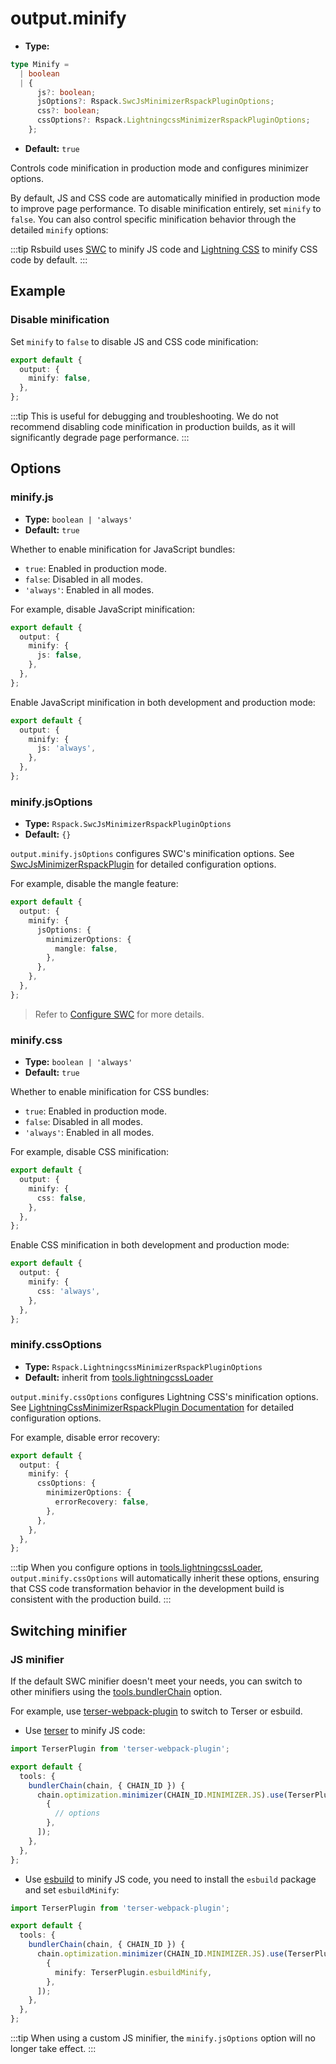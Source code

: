 # output.minify

- **Type:**

```ts
type Minify =
  | boolean
  | {
      js?: boolean;
      jsOptions?: Rspack.SwcJsMinimizerRspackPluginOptions;
      css?: boolean;
      cssOptions?: Rspack.LightningcssMinimizerRspackPluginOptions;
    };
```

- **Default:** `true`

Controls code minification in production mode and configures minimizer options.

By default, JS and CSS code are automatically minified in production mode to improve page performance. To disable minification entirely, set `minify` to `false`. You can also control specific minification behavior through the detailed `minify` options:

:::tip
Rsbuild uses [SWC](/guide/configuration/swc) to minify JS code and [Lightning CSS](/guide/styling/css-usage#lightning-css) to minify CSS code by default.
:::

## Example

### Disable minification

Set `minify` to `false` to disable JS and CSS code minification:

```ts title="rsbuild.config.ts"
export default {
  output: {
    minify: false,
  },
};
```

:::tip
This is useful for debugging and troubleshooting. We do not recommend disabling code minification in production builds, as it will significantly degrade page performance.
:::

## Options

### minify.js

- **Type:** `boolean | 'always'`
- **Default:** `true`

Whether to enable minification for JavaScript bundles:

- `true`: Enabled in production mode.
- `false`: Disabled in all modes.
- `'always'`: Enabled in all modes.

For example, disable JavaScript minification:

```ts title="rsbuild.config.ts"
export default {
  output: {
    minify: {
      js: false,
    },
  },
};
```

Enable JavaScript minification in both development and production mode:

```ts title="rsbuild.config.ts"
export default {
  output: {
    minify: {
      js: 'always',
    },
  },
};
```

### minify.jsOptions

- **Type:** `Rspack.SwcJsMinimizerRspackPluginOptions`
- **Default:** `{}`

`output.minify.jsOptions` configures SWC's minification options. See [SwcJsMinimizerRspackPlugin](https://rspack.rs/plugins/rspack/swc-js-minimizer-rspack-plugin) for detailed configuration options.

For example, disable the mangle feature:

```ts title="rsbuild.config.ts"
export default {
  output: {
    minify: {
      jsOptions: {
        minimizerOptions: {
          mangle: false,
        },
      },
    },
  },
};
```

> Refer to [Configure SWC](/guide/configuration/swc) for more details.

### minify.css

- **Type:** `boolean | 'always'`
- **Default:** `true`

Whether to enable minification for CSS bundles:

- `true`: Enabled in production mode.
- `false`: Disabled in all modes.
- `'always'`: Enabled in all modes.

For example, disable CSS minification:

```ts title="rsbuild.config.ts"
export default {
  output: {
    minify: {
      css: false,
    },
  },
};
```

Enable CSS minification in both development and production mode:

```ts title="rsbuild.config.ts"
export default {
  output: {
    minify: {
      css: 'always',
    },
  },
};
```

### minify.cssOptions

- **Type:** `Rspack.LightningcssMinimizerRspackPluginOptions`
- **Default:** inherit from [tools.lightningcssLoader](/config/tools/lightningcss-loader)

`output.minify.cssOptions` configures Lightning CSS's minification options. See [LightningCssMinimizerRspackPlugin Documentation](https://rspack.rs/plugins/rspack/lightning-css-minimizer-rspack-plugin) for detailed configuration options.

For example, disable error recovery:

```ts title="rsbuild.config.ts"
export default {
  output: {
    minify: {
      cssOptions: {
        minimizerOptions: {
          errorRecovery: false,
        },
      },
    },
  },
};
```

:::tip
When you configure options in [tools.lightningcssLoader](/config/tools/lightningcss-loader), `output.minify.cssOptions` will automatically inherit these options, ensuring that CSS code transformation behavior in the development build is consistent with the production build.
:::

## Switching minifier

### JS minifier

If the default SWC minifier doesn't meet your needs, you can switch to other minifiers using the [tools.bundlerChain](/config/tools/bundler-chain) option.

For example, use [terser-webpack-plugin](https://github.com/terser/terser-webpack-plugin) to switch to Terser or esbuild.

- Use [terser](https://github.com/terser/terser) to minify JS code:

```ts title="rsbuild.config.ts"
import TerserPlugin from 'terser-webpack-plugin';

export default {
  tools: {
    bundlerChain(chain, { CHAIN_ID }) {
      chain.optimization.minimizer(CHAIN_ID.MINIMIZER.JS).use(TerserPlugin, [
        {
          // options
        },
      ]);
    },
  },
};
```

- Use [esbuild](https://github.com/evanw/esbuild) to minify JS code, you need to install the `esbuild` package and set `esbuildMinify`:

```ts title="rsbuild.config.ts"
import TerserPlugin from 'terser-webpack-plugin';

export default {
  tools: {
    bundlerChain(chain, { CHAIN_ID }) {
      chain.optimization.minimizer(CHAIN_ID.MINIMIZER.JS).use(TerserPlugin, [
        {
          minify: TerserPlugin.esbuildMinify,
        },
      ]);
    },
  },
};
```

:::tip
When using a custom JS minifier, the `minify.jsOptions` option will no longer take effect.
:::
